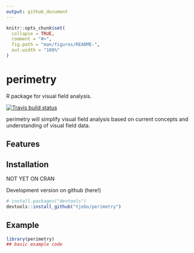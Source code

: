 ```yaml
---
output: github_document
---
```


<!-- README.md is generated from README.Rmd. Please edit that file -->

```r
knitr::opts_chunk$set(
  collapse = TRUE,
  comment = "#>",
  fig.path = "man/figures/README-",
  out.width = "100%"
)
```

# perimetry

R package for visual field analysis. 

<!-- badges: start -->
[![Travis build status](https://travis-ci.com/tjebo/perimetry.svg?branch=master)](https://travis-ci.com/tjebo/perimetry)
<!-- badges: end -->

perimetry will simplify visual field analysis based on current concepts and understanding of visual field data.

## Features 
## Installation
NOT YET ON CRAN

Development version on github (here!) 

``` r
# install.packages("devtools")
devtools::install_github("tjebo/perimetry")
```
## Example

```r
library(perimetry)
## basic example code
```

